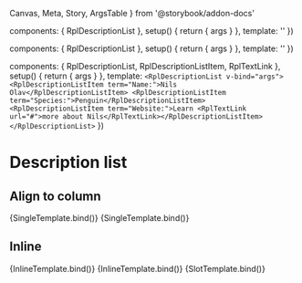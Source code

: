   Canvas,
  Meta,
  Story,
  ArgsTable
} from '@storybook/addon-docs'

  components: { RplDescriptionList },
  setup() {
    return { args }
  },
  template: '<RplDescriptionList v-bind="args" />'
})

  components: { RplDescriptionList },
  setup() {
    return { args }
  },
  template: '<RplDescriptionList v-bind="args" />'
})

  components: { RplDescriptionList, RplDescriptionListItem, RplTextLink },
  setup() {
    return { args }
  },
  template: `<RplDescriptionList v-bind="args">
    <RplDescriptionListItem term="Name:">Nils Olav</RplDescriptionListItem>
    <RplDescriptionListItem term="Species:">Penguin</RplDescriptionListItem>
    <RplDescriptionListItem term="Website:">Learn <RplTextLink url="#">more about Nils</RplTextLink></RplDescriptionListItem>
  </RplDescriptionList>`
})

<Meta
  title='Core/Containers/Description list'
  component={RplDescriptionList}
/>

# Description list

<ArgsTable of={RplDescriptionList} />

## Align to column

<Canvas>
  <Story
    name='Default'
    play={a11yStoryCheck}
    args={{
      items: [
        { term: "Author:", description: "Department of Premier and Cabinet" },
        { term: "Date:", description: "November 2021" }
      ]
    }}
  >
    {SingleTemplate.bind()}
  </Story>
</Canvas>

<Canvas>
  <Story
    name='Default / Long title'
    play={a11yStoryCheck}
    args={{
      items: [
        { term: "Author:", description:  "Department of Premier and Cabinet" },
        { term: "Date:", description:  "November 2021" },
        { term: "Content:", description:  "This is a line of text to use for testing extreme long-title edge cases: it is so long that it will not only fill, but also overflow, the entire width of an ordinary device." }
      ]
    }}
  >
    {SingleTemplate.bind()}
  </Story>
</Canvas>


## Inline

<Canvas>
  <Story
    name='Inline'
    play={a11yStoryCheck}
    argTypes={{
      items: {
        table: {
          disable: true
        }
      }
    }}
    args={{
      inline: true,
      items: [
        { term: "Author:", description: "Department of Premier and Cabinet" },
        { term: "Date:", description: "November 2021" }
      ]
    }}
  >
    {InlineTemplate.bind()}
  </Story>
</Canvas>

<Canvas>
  <Story
    name='Inline / Long title'
    play={a11yStoryCheck}
    argTypes={{
      items: {
        table: {
          disable: true
        }
      }
    }}
    args={{
      inline: true,
      items: [
        { term: "Author:", description:  "Department of Premier and Cabinet" },
        { term: "Date:", description:  "November 2021" },
        { term: "Content:", description:  "This is a line of text to use for testing extreme long-title edge cases: it is so long that it will not only fill, but also overflow, the entire width of an ordinary device." }
      ]
    }}
  >
    {InlineTemplate.bind()}
  </Story>
</Canvas>


<Canvas>
  <Story
    name='With link'
    play={a11yStoryCheck}
    args={{
    }}
  >
    {SlotTemplate.bind()}
  </Story>
</Canvas>
